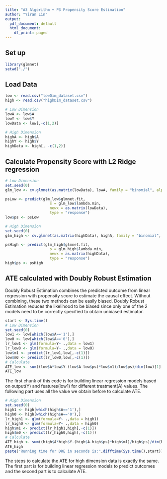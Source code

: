 ```yaml
---
title: "A3 Algorithm + P3 Propensity Score Estimation"
author: "Yiran Lin"
output:
  pdf_document: default
  html_document:
    df_print: paged
---
```

## Set up
```r
library(glmnet)
setwd("./")
```

## Load Data
```r
low <- read.csv("lowDim_dataset.csv")
high <- read.csv("highDim_dataset.csv")

# Low Dimension
lowA <- low$A
lowY <- low$Y
lowData <- low[,-c(1,2)]

# High Dimension
highA <- high$A
highY <- high$Y
highData <- high[, -c(1,2)]
```

## Calculate Propensity Score with L2 Ridge regression
```r
# Low Dimension
set.seed(0)
glm_low <- cv.glmnet(as.matrix(lowData), lowA, family = "binomial", alpha = 0)

psLow <- predict(glm_low$glmnet.fit, 
                    s = glm_low$lambda.min, 
                    newx = as.matrix(lowData),
                    type = "response")
low$ps <- psLow
```

```r
# High Dimension
set.seed(0)
glm_high <- cv.glmnet(as.matrix(highData), highA, family = "binomial", alpha = 0)

psHigh <- predict(glm_high$glmnet.fit, 
                    s = glm_high$lambda.min, 
                    newx = as.matrix(highData),
                    type = "response")
high$ps <- psHigh
```

## ATE calculated with Doubly Robust Estimation
Doubly Robust Estimation combines the predicted outcome from linear regression with propensity score to estimate the causal effect. Without combining, these two methods can be easily biased. Doubly Robust Estimation reduces the likelihood to be biased since only one of the 2 models need to be correctly specified to obtain unbiased estimator.
```r
start <- Sys.time()
# Low Dimension
set.seed(0)
low1 <- low[which(low$A=='1'),]
low0 <- low[which(low$A=='0'),]
lr_low1 <- glm(formula=Y~ .,data = low1)
lr_low0 <- glm(formula=Y~ .,data = low0)
low$m1 <- predict(lr_low1,low[,-c(1)])
low$m0 <- predict(lr_low0,low[,-c(1)])
# Calculate
ATE_low <- sum((low$A*low$Y-(low$A-low$ps)*low$m1)/low$ps)/dim(low)[1]-sum(((1-low$A)*low$Y+(low$A-low$ps)*low$m0)/(1-low$ps))/dim(low)[1]
ATE_low
```
The first chunk of this code is for building linear regression models based on output(Y) and features(low1) for different treatment(A) values. The following part uses all the value we obtain before to calculate ATE.
```r
# High Dimension
set.seed(0)
high1 <- high[which(high$A=='1'),]
high0 <- high[which(high$A=='0'),]
lr_high1 <- glm(formula=Y~ .,data = high1)
lr_high0 <- glm(formula=Y~ .,data = high0)
high$m1 <- predict(lr_high1,high[,-c(1)])
high$m0 <- predict(lr_high0,high[,-c(1)])
# Calculate
ATE_high <- sum((high$A*high$Y-(high$A-high$ps)*high$m1)/high$ps)/dim(high)[1]-sum(((1-high$A)*high$Y+(high$A-high$ps)*high$m0)/(1-high$ps))/dim(high)[1]
ATE_high
paste("Running time for DRE in seconds is:",difftime(Sys.time(),start))
```
The steps to calculate the ATE for high dimension data is exactly the same. The first part is for building linear regression models to predict outcomes and the second part is to calculate ATE.
